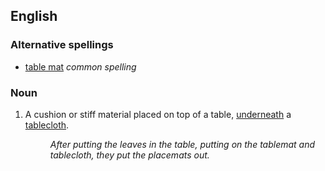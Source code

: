 ==English==

===Alternative spellings===
* [[table mat]] ''common spelling''

===Noun===
{{en-noun}}

# {{rare}} A cushion or stiff material placed on top of a table, [[underneath]] a [[tablecloth]].
#: ''After putting the leaves in the table, putting on the tablemat and tablecloth, they put the placemats out.''
